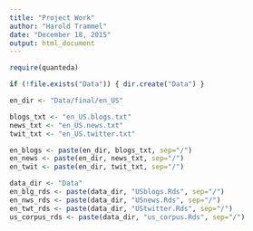 ```yaml
---
title: "Project Work"
author: "Harold Trammel"
date: "December 18, 2015"
output: html_document
---
```


```r
require(quanteda)

if (!file.exists("Data")) { dir.create("Data") }

en_dir <- "Data/final/en_US"

blogs_txt <- "en_US.blogs.txt"
news_txt <- "en_US.news.txt"
twit_txt <- "en_US.twitter.txt"

en_blogs <- paste(en_dir, blogs_txt, sep="/")
en_news <- paste(en_dir, news_txt, sep="/")
en_twit <- paste(en_dir, twit_txt, sep="/")

data_dir <- "Data"
en_blg_rds <- paste(data_dir, "USblogs.Rds", sep="/")
en_nws_rds <- paste(data_dir, "USnews.Rds", sep="/")
en_twt_rds <- paste(data_dir, "UStwitter.Rds", sep="/")
us_corpus_rds <- paste(data_dir, "us_corpus.Rds", sep="/")


```
